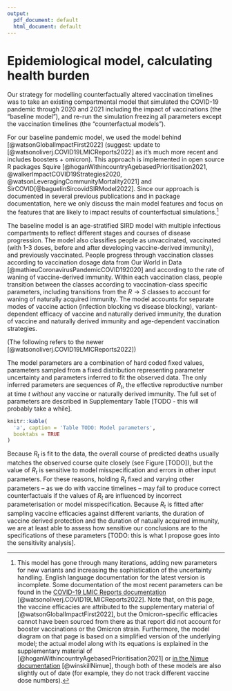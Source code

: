 ```yaml
---
output:
  pdf_document: default
  html_document: default
---
```

# Epidemiological model, calculating health burden

Our strategy for modelling counterfactually altered vaccination timelines was to take an existing compartmental model that simulated the COVID-19 pandemic through 2020 and 2021 including the impact of vaccinations (the "baseline model"), and re-run the simulation freezing all parameters except the vaccination timelines (the "counterfactual models").

For our baseline pandemic model, we used the model behind [@watsonGlobalImpactFirst2022] (suggest: update to [@watsonoliverj.COVID19LMICReports2022] as it's much more recent and includes boosters + omicron). This approach is implemented in open source R packages Squire [@hoganWithincountryAgebasedPrioritisation2021, @walkerImpactCOVID19Strategies2020, @watsonLeveragingCommunityMortality2021] and SirCOVID[@baguelinSircovidSIRModel2022]. Since our approach is documented in several previous publications and in package documentation, here we only discuss the main model features and focus on the features that are likely to impact results of counterfactual simulations.[^f]

The baseline model is an age-stratified SIRD model with multiple infectious compartments to reflect different stages and courses of disease progression. The model also classifies people as unvaccinated, vaccinated (with 1-3 doses, before and after developing vaccine-derived immunity), and previously vaccinated. People progress through vaccination classes according to vaccination dosage data from Our World in Data [@mathieuCoronavirusPandemicCOVID192020] and according to the rate of waning of vaccine-derived immunity. Within each vaccination class, people transition between the classes according to vaccination-class specific parameters, including transitions from the $R\to S$ classes to account for waning of naturally acquired immunity. The model accounts for separate modes of vaccine action (infection blocking vs disease blocking), variant-dependent efficacy of vaccine and naturally derived immunity, the duration of vaccine and naturally derived immunity and age-dependent vaccination strategies. 

[^f]: This model has gone through many iterations, adding new parameters for new variants and increasing the sophistication of the uncertainty handling. English language documentation for the latest version is incomplete. Some documentation of the most recent parameters can be found in the [COVID-19 LMIC Reports documentation](https://web.archive.org/web/20221230232942/https://mrc-ide.github.io/global-lmic-reports/parameters.html) [@watsonoliverj.COVID19LMICReports2022]. Note that, on this page, the vaccine efficacies are attributed to the supplementary material of [@watsonGlobalImpactFirst2022], but the Omicron-specific efficacies cannot have been sourced from there as that report did not account for booster vaccinations or the Omicron strain. Furthermore, the model diagram on that page is based on a simplified version of the underlying model; the actual model along with its equations is explained in the supplementary material of [@hoganWithincountryAgebasedPrioritisation2021] or [in the Nimue documentation](https://web.archive.org/web/20221230232915/https://mrc-ide.github.io/nimue/index.html) [@winskillNimue], though both of these models are also slightly out of date (for example, they do not track different vaccine dose numbers).


(The following refers to the newer [@watsonoliverj.COVID19LMICReports2022])

The model parameters are a combination of hard coded fixed values, parameters sampled from a fixed distribution representing parameter uncertainty and parameters inferred to fit the observed data. The only inferred parameters are sequences of $R_t$, the effective reproductive number at time $t$ *without* any vaccine or naturally derived immunity. The full set of parameters are described in Supplementary Table [TODO - this will probably take a while].

```r
knitr::kable(
  'a', caption = 'Table TODO: Model parameters',
  booktabs = TRUE
)
```

Because $R_t$ is fit to the data, the overall course of predicted deaths usually matches the observed course quite closely (see Figure [TODO]), but the value of $R_t$ is sensitive to model misspecification and errors in other input parameters. For these reasons, holding $R_t$ fixed and varying other parameters -- as we do with vaccine timelines -- may fail to produce correct counterfactuals if the values of $R_t$ are influenced by incorrect parameterisation or model misspecification. Because $R_t$ is fitted after sampling vaccine efficacies against different variants, the duration of vaccine derived protection and the duration of natually acquired immunity, we are at least able to assess how sensitive our conclusions are to the specifications of these parameters [TODO: this is what I propose goes into the sensitivity analysis].
